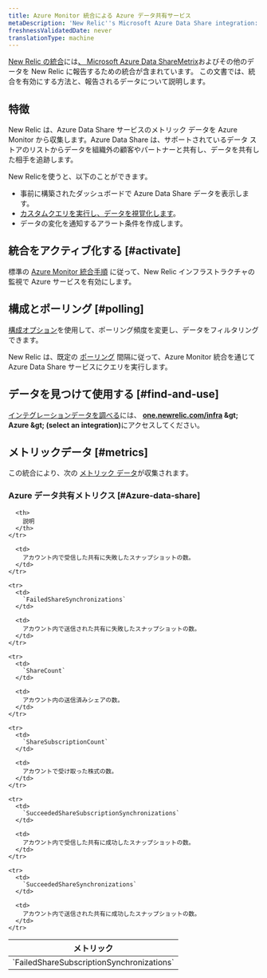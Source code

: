 ```yaml
---
title: Azure Monitor 統合による Azure データ共有サービス
metaDescription: 'New Relic''s Microsoft Azure Data Share integration: what data it reports and how to enable it.'
freshnessValidatedDate: never
translationType: machine
---
```


[New Relic の統合](/docs/infrastructure/introduction-infra-monitoring)には[、 Microsoft Azure Data ShareMetrix](https://azure.microsoft.com/en-us/products/data-share/)およびその他のデータを New Relic に報告するための統合が含まれています。 この文書では、統合を有効にする方法と、報告されるデータについて説明します。

## 特徴

New Relic は、Azure Data Share サービスのメトリック データを Azure Monitor から収集します。Azure Data Share は、サポートされているデータ ストアのリストからデータを組織外の顧客やパートナーと共有し、データを共有した相手を追跡します。

New Relicを使うと、以下のことができます。

* 事前に構築されたダッシュボードで Azure Data Share データを表示します。
* [カスタムクエリを実行し、データを視覚化します](/docs/infrastructure/integrations-getting-started/getting-started/use-integration-data-new-relic-insights)。
* データの変化を通知するアラート条件を作成します。

## 統合をアクティブ化する [#activate]

標準の [Azure Monitor 統合手順](/docs/infrastructure/microsoft-azure-integrations/azure-integrations-list/azure-monitor) に従って、New Relic インフラストラクチャの監視で Azure サービスを有効にします。

## 構成とポーリング [#polling]

[構成オプション](/docs/infrastructure/microsoft-azure-integrations/azure-integrations-list/azure-monitor/#settings)を使用して、ポーリング頻度を変更し、データをフィルタリングできます。

New Relic は、既定の [ポーリング](/docs/infrastructure/microsoft-azure-integrations/azure-integrations-list/azure-monitor/#settings) 間隔に従って、Azure Monitor 統合を通じて Azure Data Share サービスにクエリを実行します。

## データを見つけて使用する [#find-and-use]

[インテグレーションデータを調べる](/docs/infrastructure/integrations/find-use-infrastructure-integration-data)には、 <DNT>**[one.newrelic.com/infra](https://one.newrelic.com/infra) &amp;gt; Azure &amp;gt; (select an integration)**</DNT>にアクセスしてください。

## メトリックデータ [#metrics]

この統合により、次の [メトリック データ](/docs/infrastructure/integrations-getting-started/getting-started/understand-integration-data-data-types#metric)が収集されます。

### Azure データ共有メトリクス [#Azure-data-share]

<table>
  <thead>
    <tr>
      <th style={{ width: "300px" }}>
        メトリック
      </th>

      <th>
        説明
      </th>
    </tr>
  </thead>

  <tbody>
    <tr>
      <td>
        `FailedShareSubscriptionSynchronizations`
      </td>

      <td>
        アカウント内で受信した共有に失敗したスナップショットの数。
      </td>
    </tr>

    <tr>
      <td>
        `FailedShareSynchronizations`
      </td>

      <td>
        アカウント内で送信された共有に失敗したスナップショットの数。
      </td>
    </tr>

    <tr>
      <td>
        `ShareCount`
      </td>

      <td>
        アカウント内の送信済みシェアの数。
      </td>
    </tr>

    <tr>
      <td>
        `ShareSubscriptionCount`
      </td>

      <td>
        アカウントで受け取った株式の数。
      </td>
    </tr>

    <tr>
      <td>
        `SucceededShareSubscriptionSynchronizations`
      </td>

      <td>
        アカウント内で受信した共有に成功したスナップショットの数。
      </td>
    </tr>

    <tr>
      <td>
        `SucceededShareSynchronizations`
      </td>

      <td>
        アカウント内で送信された共有に成功したスナップショットの数。
      </td>
    </tr>
  </tbody>
</table>